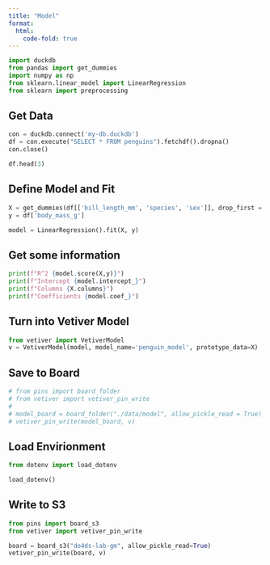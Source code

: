 ```yaml
---
title: "Model"
format:
  html:
    code-fold: true
---
```


```python
import duckdb
from pandas import get_dummies
import numpy as np
from sklearn.linear_model import LinearRegression
from sklearn import preprocessing
```

## Get Data
```python
con = duckdb.connect('my-db.duckdb')
df = con.execute("SELECT * FROM penguins").fetchdf().dropna()
con.close()

df.head(3)
```

## Define Model and Fit
```python
X = get_dummies(df[['bill_length_mm', 'species', 'sex']], drop_first = True)
y = df['body_mass_g']

model = LinearRegression().fit(X, y)
```

## Get some information
```python
print(f"R^2 {model.score(X,y)}")
print(f"Intercept {model.intercept_}")
print(f"Columns {X.columns}")
print(f"Coefficients {model.coef_}")
```

## Turn into Vetiver Model

```python
from vetiver import VetiverModel
v = VetiverModel(model, model_name='penguin_model', prototype_data=X)
```

## Save to Board

```python
# from pins import board_folder
# from vetiver import vetiver_pin_write
# 
# model_board = board_folder("./data/model", allow_pickle_read = True)
# vetiver_pin_write(model_board, v)
```

## Load Envirionment 

```python
from dotenv import load_dotenv

load_dotenv()
```

## Write to S3

```python
from pins import board_s3
from vetiver import vetiver_pin_write

board = board_s3("do4ds-lab-gm", allow_pickle_read=True)
vetiver_pin_write(board, v)
```
